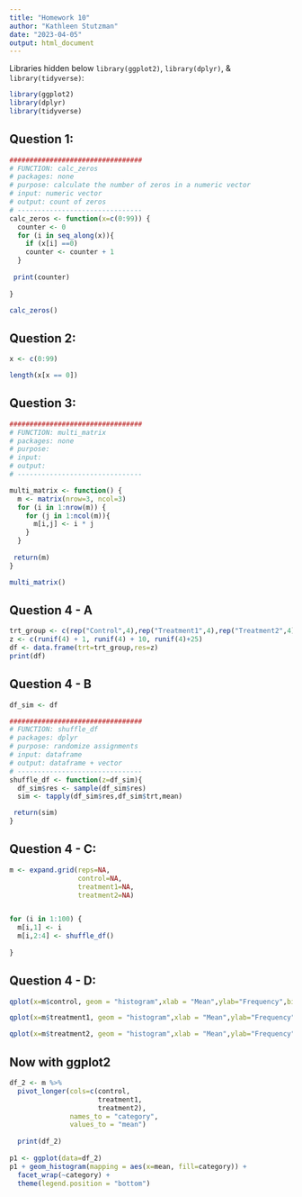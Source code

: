 ```yaml
---
title: "Homework 10"
author: "Kathleen Stutzman"
date: "2023-04-05"
output: html_document
---
```


Libraries hidden below `library(ggplot2)`, `library(dplyr)`, & `library(tidyverse)`:

```r
library(ggplot2)
library(dplyr)
library(tidyverse)
```

## Question 1:

```r

#################################
# FUNCTION: calc_zeros
# packages: none
# purpose: calculate the number of zeros in a numeric vector
# input: numeric vector
# output: count of zeros
# -------------------------------
calc_zeros <- function(x=c(0:99)) {
  counter <- 0
  for (i in seq_along(x)){
    if (x[i] ==0)
    counter <- counter + 1
  }
  
 print(counter)
 
}
```

```r
calc_zeros()
```

## Question 2:

```r
x <- c(0:99)

length(x[x == 0])
```

## Question 3:

```r

#################################
# FUNCTION: multi_matrix
# packages: none
# purpose:
# input:
# output:
# -------------------------------

multi_matrix <- function() {
  m <- matrix(nrow=3, ncol=3)
  for (i in 1:nrow(m)) {
    for (j in 1:ncol(m)){
      m[i,j] <- i * j
    }
  }
  
 return(m)
}

```

```r
multi_matrix()
```

## Question 4 - A

```r
trt_group <- c(rep("Control",4),rep("Treatment1",4),rep("Treatment2",4))
z <- c(runif(4) + 1, runif(4) + 10, runif(4)+25)
df <- data.frame(trt=trt_group,res=z)
print(df)
```

## Question 4 - B

```r

df_sim <- df

#################################
# FUNCTION: shuffle_df
# packages: dplyr
# purpose: randomize assignments  
# input: dataframe
# output: dataframe + vector
# -------------------------------
shuffle_df <- function(z=df_sim){
  df_sim$res <- sample(df_sim$res)
  sim <- tapply(df_sim$res,df_sim$trt,mean)

 return(sim)
}

```

## Question 4 - C:

```r
m <- expand.grid(reps=NA,
                 control=NA,
                 treatment1=NA,
                 treatment2=NA)


for (i in 1:100) {
  m[i,1] <- i
  m[i,2:4] <- shuffle_df()
  
}

```

## Question 4 - D:

```r

qplot(x=m$control, geom = "histogram",xlab = "Mean",ylab="Frequency",binwidth=.5, main="Control")

qplot(x=m$treatment1, geom = "histogram",xlab = "Mean",ylab="Frequency",binwidth=.5, main="Treatment 1")

qplot(x=m$treatment2, geom = "histogram",xlab = "Mean",ylab="Frequency",binwidth=.5, main="Treatment 2")
```


## Now with ggplot2

```r
df_2 <- m %>% 
  pivot_longer(cols=c(control,
                      treatment1,
                      treatment2),
               names_to = "category", 
               values_to = "mean")
  
  print(df_2)
  
p1 <- ggplot(data=df_2)
p1 + geom_histogram(mapping = aes(x=mean, fill=category)) +
  facet_wrap(~category) +
  theme(legend.position = "bottom")
```

